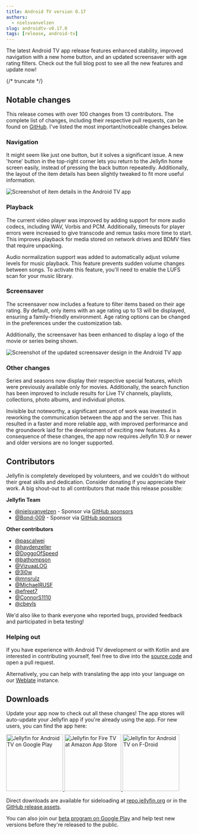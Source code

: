 ```yaml
---
title: Android TV version 0.17
authors:
  - nielsvanvelzen
slug: androidtv-v0.17.0
tags: [release, android-tv]
---
```


The latest Android TV app release features enhanced stability, improved navigation with a new home button, and an updated screensaver with
age rating filters. Check out the full blog post to see all the new features and update now!

{/* truncate */}

## Notable changes

This release comes with over 100 changes from 13 contributors. The complete list of changes, including their respective pull requests, can
be found on [GitHub](https://github.com/jellyfin/jellyfin-androidtv/releases/tag/v0.17.0). I've listed the most important/noticeable changes
below.

### Navigation

It might seem like just one button, but it solves a significant issue. A new 'home' button in the top-right corner lets you return to the
Jellyfin home screen easily, instead of pressing the back button repeatedly. Additionally, the layout of the item details has been slightly
tweaked to fit more useful information.

![Screenshot of item details in the Android TV app](./item-details.png)

### Playback

The current video player was improved by adding support for more audio codecs, including WAV, Vorbis and PCM. Additionally, timeouts for
player errors were increased to give transcode and remux tasks more time to start. This improves playback for media stored on network
drives and BDMV files that require unpacking.

Audio normalization support was added to automatically adjust volume levels for music playback. This feature prevents sudden volume changes
between songs. To activate this feature, you'll need to enable the LUFS scan for your music library.

### Screensaver

The screensaver now includes a feature to filter items based on their age rating. By default, only items with an age rating up to 13 will
be displayed, ensuring a family-friendly environment. Age rating options can be changed in the preferences under the customization tab.

Additionally, the screensaver has been enhanced to display a logo of the movie or series being shown.

![Screenshot of the updated screensaver design in the Android TV app](./screensaver.png)

### Other changes

Series and seasons now display their respective special features, which were previously available only for movies. Additionally, the search
function has been improved to include results for Live TV channels, playlists, collections, photo albums, and individual photos.

Invisible but noteworthy, a significant amount of work was invested in reworking the communication between the app and the server. This
has resulted in a faster and more reliable app, with improved performance and the groundwork laid for the development of exciting new
features. As a consequence of these changes, the app now requires Jellyfin 10.9 or newer and older versions are no longer supported.

## Contributors

Jellyfin is completely developed by volunteers, and we couldn't do without their great skills and dedication. Consider donating if you
appreciate their work. A big shout-out to all contributors that made this release possible:

**Jellyfin Team**

- [@nielsvanvelzen](https://github.com/nielsvanvelzen) - Sponsor via [GitHub sponsors](https://github.com/sponsors/nielsvanvelzen)
- [@Bond\-009](https://github.com/Bond-009) - Sponsor via [GitHub sponsors](https://github.com/sponsors/Bond-009)

**Other contributors**

- [@pascalwei](https://github.com/pascalwei)
- [@haydenzeller](https://github.com/haydenzeller)
- [@DoggoOfSpeed](https://github.com/DoggoOfSpeed)
- [@bathompson](https://github.com/bathompson)
- [@VizuaaLOG](https://github.com/VizuaaLOG)
- [@3l0w](https://github.com/3l0w)
- [@mnsrulz](https://github.com/mnsrulz)
- [@MichaelRUSF](https://github.com/MichaelRUSF)
- [@efreet7](https://github.com/efreet7)
- [@ConnorS1110](https://github.com/ConnorS1110)
- [@cbeyls](https://github.com/cbeyls)

We'd also like to thank everyone who reported bugs, provided feedback and participated in beta testing!

### Helping out

If you have experience with Android TV development or with Kotlin and are interested in contributing yourself, feel free to dive into the
[source code](https://github.com/jellyfin/jellyfin-androidtv) and open a pull request.

Alternatively, you can help with translating the app into your language on our
[Weblate](https://translate.jellyfin.org/engage/jellyfin-android/) instance.

## Downloads

Update your app now to check out all these changes! The app stores will auto-update your Jellyfin app if you're already using the app. For
new users, you can find the app here:

<a className='margin-right--md' href='https://play.google.com/store/apps/details?id=org.jellyfin.androidtv'>
  <img width='153' alt='Jellyfin for Android TV on Google Play' src='/images/store-icons/google-play.png' />
</a>

<a className='margin-right--md' href='https://www.amazon.com/gp/product/B07TX7Z725'>
  <img width='153' alt='Jellyfin for Fire TV at Amazon App Store' src='/images/store-icons/amazon.png' />
</a>

<a href='https://f-droid.org/en/packages/org.jellyfin.androidtv/'>
  <img width='153' alt='Jellyfin for Android TV on F-Droid' src='/images/store-icons/fdroid.png' />
</a>

Direct downloads are available for sideloading at [repo.jellyfin.org](https://repo.jellyfin.org/releases/client/androidtv/)
or in the [GitHub release assets](https://github.com/jellyfin/jellyfin-androidtv/releases/tag/v0.17.0).

You can also join our [beta program on Google Play](https://play.google.com/apps/testing/org.jellyfin.androidtv) and help test new versions
before they're released to the public.
